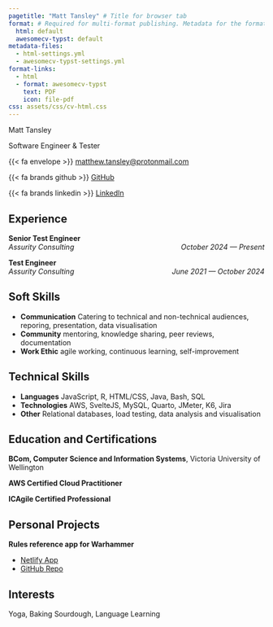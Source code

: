 ```yaml
---
pagetitle: "Matt Tansley" # Title for browser tab
format: # Required for multi-format publishing. Metadata for the formats is further defined in separate .yml files.
  html: default
  awesomecv-typst: default
metadata-files:
  - html-settings.yml
  - awesomecv-typst-settings.yml
format-links: 
  - html
  - format: awesomecv-typst
    text: PDF
    icon: file-pdf
css: assets/css/cv-html.css   
---
```


::: {.content-visible when-format="html"}

::: {#html-cv-header}

[Matt Tansley]{.display-2}

[Software Engineer & Tester]{.lead}

::: {#html-cv-header-contacts .d-flex .flex-column .flex-md-row .justify-content-center}

[{{< fa envelope >}} [matthew.tansley@protonmail.com](mailto:matthew.tansley@protonmail.com)]{.p-2}

[{{< fa brands github >}} [GitHub](https://github.com/Matt-Tansley)]{.p-2}

[{{< fa brands linkedin >}} [LinkedIn](https://www.linkedin.com/in/matthew-o-w-tansley/)]{.p-2}


:::

:::

:::

## Experience

**Senior Test Engineer** <br> *Assurity Consulting* [*October 2024 --- Present*]{style="float:right"}

**Test Engineer** <br> *Assurity Consulting* [*June 2021 --- October 2024*]{style="float:right"}

## Soft Skills

- **Communication** Catering to technical and non-technical audiences, reporing, presentation, data visualisation 
- **Community** mentoring, knowledge sharing, peer reviews, documentation
- **Work Ethic** agile working, continuous learning, self-improvement

## Technical Skills

- **Languages** JavaScript, R, HTML/CSS, Java, Bash, SQL
- **Technologies** AWS, SvelteJS, MySQL, Quarto, JMeter, K6, Jira
- **Other** Relational databases, load testing, data analysis and visualisation 

## Education and Certifications

**BCom, Computer Science and Information Systems**, Victoria University of Wellington

**AWS Certified Cloud Practitioner**

**ICAgile Certified Professional**

## Personal Projects

**Rules reference app for Warhammer**

- [Netlify App](https://heresy-quick-reference.netlify.app/)
- [GitHub Repo](https://github.com/Matt-Tansley/heresy-quick-reference)

## Interests

Yoga, Baking Sourdough, Language Learning